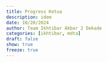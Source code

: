 ```yaml
---
title: Progress Ketua
description: idem
date: 10/20/2024
author: Team Ikhtibar Akbar 2 Dekade
categories: [ikhtibar, mdta]
draft: false
show: true
freeze: true
---
```

